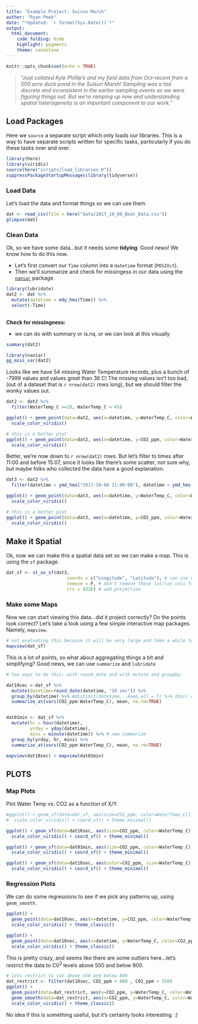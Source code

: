 ```yaml
---
title: "Example Project: Suisun Marsh"
author: "Ryan Peek"
date: "*Updated: `r format(Sys.Date())`*"
output: 
  html_document:
    code_folding: hide
    highlight: pygments
    theme: sandstone
---
```


```r
knitr::opts_chunk$set(echo = TRUE)
```

 > *"Just collated Kyle Phillip's and my field data from Oct-recent from a 500 acre duck pond in the Suisun Marsh! Sampling was a tad discrete and inconsistent in the earlier sampling events as we were figuring things out. But we're ramping up now and understanding spatial heterogeneity is an important component to our work."*

## Load Packages

Here we `source` a separate script which only loads our libraries. This is a way to have separate scripts written for specific tasks, particularly if you do these tasks over and over.

```r
library(here)
library(viridis)
source(here("scripts/load_libraries.R"))
suppressPackageStartupMessages(library(tidyverse))
```

### Load Data

Let's load the data and format things so we can use them.

```r

dat <- read_csv(file = here("data/2017_10_08_Boat_Data.csv"))
glimpse(dat)

```

### Clean Data

Ok, so we have some data...but it needs some **tidying**. Good news! We know how to do this now.

 - Let's first convert our `Time` column into a `datetime` format (`POSIXct`). 
 - Then we'll summarize and check for missingess in our data using the [`naniar`](http://naniar.njtierney.com/) package.
 
```r

library(lubridate)
dat2 <- dat %>% 
  mutate(datetime = mdy_hms(Time)) %>% 
  select(-Time)
  
```
 
**Check for missingness:**

 - we can do with summary or is.na, or we can look at this visually
 
```r

summary(dat2)

library(naniar)
gg_miss_var(dat2)

```

Looks like we have 54 missing Water Temperature records, plus a bunch of -7999 values and values great than 36 C!  The missing values isn't too bad, (out of a dataset that is `r nrow(dat2)` rows long), but we should filter the wonky values out.

```r

dat2 <- dat2 %>% 
  filter(WaterTemp_C >=20, WaterTemp_C < 45)

ggplot() + geom_point(data=dat2, aes(x=datetime, y=WaterTemp_C, color=WaterTemp_C)) + 
  scale_color_viridis()

# this is a better plot
ggplot() + geom_point(data=dat2, aes(x=datetime, y=CO2_ppm, color=WaterTemp_C)) + 
  scale_color_viridis()

```

Better, we're now down to `r nrow(dat2)` rows. But let's filter to times after 11:00 and before 15:07, since it looks like there's some scatter, not sure why, but maybe folks who collected the data have a good explanation.

```r

dat3 <- dat2 %>% 
  filter(datetime > ymd_hms("2017-10-08 11:00:00"), datetime < ymd_hms("2017-10-08 15:07:00"))

ggplot() + geom_point(data=dat3, aes(x=datetime, y=WaterTemp_C, color=WaterTemp_C)) + 
  scale_color_viridis()

# this is a better plot
ggplot() + geom_point(data=dat3, aes(x=datetime, y=CO2_ppm, color=WaterTemp_C)) + 
  scale_color_viridis()

```


## Make it Spatial

Ok, now we can make this a spatial data set so we can make a map. This is using the `sf` package.

```r
dat_sf <- st_as_sf(dat3,
                       coords = c("Longitude", "Latitude"), # can use numbers here too
                       remove = F, # don't remove these lat/lon cols from df
                       crs = 4326) # add projection
```


### Make some Maps

Now we can start viewing this data...did it project correctly? Do the points look correct? Let's take a look using a few simple interactive map packages. Namely, `mapview`.

```r

# not evaluating this because it will be very large and take a while to render
mapview(dat_sf)

```

This is a lot of points, so what about aggregating things a bit and simplifying? Good news, we can use `summarize` and `lubridate`

```r

# two ways to do this: with round_date and with mutate and groupby:

dat10sec <-dat_sf %>% 
  mutate(datetime=round_date(datetime, "10 sec")) %>% 
  group_by(datetime) %>% #distinct(datetime, .keep_all = T) %>% dim() # use this to check number of records
  summarize_at(vars(CO2_ppm:WaterTemp_C), mean, na.rm=TRUE)


dat01min <- dat_sf %>% 
  mutate(hr = hour(datetime),
         yrday = yday(datetime), 
         mins = minute(datetime)) %>% # now summarize
  group_by(yrday, hr, mins) %>% 
  summarize_at(vars(CO2_ppm:WaterTemp_C), mean, na.rm=TRUE)

mapview(dat10sec) + mapview(dat01min)

```


## PLOTS


### Map Plots

Plot Water Temp vs. CO2 as a function of X/Y.

```r

#ggplot() + geom_sf(data=dat_sf, aes(size=CO2_ppm, color=WaterTemp_C)) + 
#  scale_color_viridis() + coord_sf() + theme_minimal()

ggplot() + geom_sf(data=dat10sec, aes(size=CO2_ppm, color=WaterTemp_C)) + 
  scale_color_viridis() + coord_sf() + theme_minimal()

ggplot() + geom_sf(data=dat01min, aes(size=CO2_ppm, color=WaterTemp_C)) + 
  scale_color_viridis() + coord_sf() + theme_minimal()

ggplot() + geom_sf(data=dat10sec, aes(color=CO2_ppm, size=WaterTemp_C)) + 
  scale_color_viridis() + coord_sf() + theme_minimal()

```


### Regression Plots

We can do some regressions to see if we pick any patterns up, using `geom_smooth`.

```r

ggplot() + 
  geom_point(data=dat10sec, aes(x=datetime, y=CO2_ppm, color=WaterTemp_C)) + 
  scale_color_viridis() + theme_classic()

ggplot() + 
  geom_point(data=dat10sec, aes(x=datetime, y=WaterTemp_C, color=CO2_ppm)) + 
  scale_color_viridis() + theme_classic()

```

This is pretty crazy, and seems like there are some outliers here...let's restrict the data to C0^2^ levels above 550 and below 800.

```r

# lets restrict to co2 above 550 and below 800
dat_restrict <- filter(dat10sec, CO2_ppm < 800 , CO2_ppm > 550)
ggplot() + 
  geom_point(data=dat_restrict, aes(x=CO2_ppm, y=WaterTemp_C, color=WaterTemp_C)) + 
  geom_smooth(data=dat_restrict, aes(x=CO2_ppm, y=WaterTemp_C, color=WaterTemp_C), alpha=0.3) + 
  scale_color_viridis() + theme_classic()


```

No idea if this is something useful, but it's certainly looks interesting. :)

